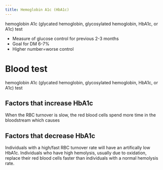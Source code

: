 ```yaml
---
title: Hemoglobin A1c (HbA1c)
---
```




:::{.callout-note title="AKA"}
hemoglobin A1c (glycated hemoglobin, glycosylated hemoglobin, HbA1c, or A1c) test
:::



- Measure of glucose control for previous 2-3 months
- Goal for DM 6-7%
- Higher number=worse control



# Blood test {#blood-test}

hemoglobin A1c (glycated hemoglobin, glycosylated hemoglobin, HbA1c, or A1c) test



## Factors that increase HbA1c

When the RBC turnover is slow, the red blood cells spend more time in the bloodstream which causes


## Factors that decrease HbA1c

Individuals with a high/fast RBC turnover rate will have an artifically low HbA1c. 
Individuals who have high hemolysis, usually due to oxidation, replace their red blood cells faster than individuals with a normal hemolysis rate.